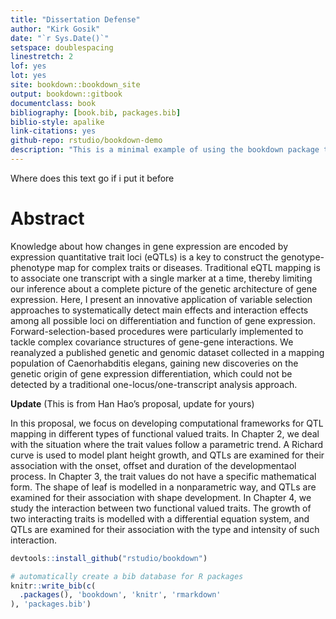 --- 
title: "Dissertation Defense"
author: "Kirk Gosik"
date: "`r Sys.Date()`"
setspace: doublespacing
linestretch: 2
lof: yes
lot: yes
site: bookdown::bookdown_site
output: bookdown::gitbook
documentclass: book
bibliography: [book.bib, packages.bib]
biblio-style: apalike
link-citations: yes
github-repo: rstudio/bookdown-demo
description: "This is a minimal example of using the bookdown package to write a book. The output format for this example is bookdown::gitbook."
---


Where does this text go if i put it before

# Abstract {-}

Knowledge about how changes in gene expression are encoded by expression quantitative trait loci (eQTLs) is a key to construct the genotype-phenotype map for complex traits or diseases. Traditional eQTL mapping is to associate one transcript with a single marker at a time, thereby limiting our inference about a complete picture of the genetic architecture of gene expression. Here, I present an innovative application of variable selection approaches to systematically detect main effects and interaction effects among all possible loci on differentiation and function of gene expression. Forward-selection-based procedures were particularly implemented to tackle complex covariance structures of gene-gene interactions. We reanalyzed a published genetic and genomic dataset collected in a mapping population of Caenorhabditis elegans, gaining new discoveries on the genetic origin of gene expression differentiation, which could not be detected by a traditional one-locus/one-transcript analysis approach.

**Update**
  (This is from Han Hao's proposal, update for yours)
  
In this proposal, we focus on developing computational frameworks for QTL
mapping in different types of functional valued traits. In Chapter 2, we deal with
the situation where the trait values follow a parametric trend. A Richard curve is
used to model plant height growth, and QTLs are examined for their association
with the onset, offset and duration of the developmentaol process. In Chapter 3, the
trait values do not have a specific mathematical form. The shape of leaf is modelled
in a nonparametric way, and QTLs are examined for their association with shape
development. In Chapter 4, we study the interaction between two functional valued
traits. The growth of two interacting traits is modelled with a differential equation
system, and QTLs are examined for their association with the type and intensity
of such interaction.

```{r eval=FALSE}
devtools::install_github("rstudio/bookdown")
```


```{r include=FALSE}
# automatically create a bib database for R packages
knitr::write_bib(c(
  .packages(), 'bookdown', 'knitr', 'rmarkdown'
), 'packages.bib')
```
